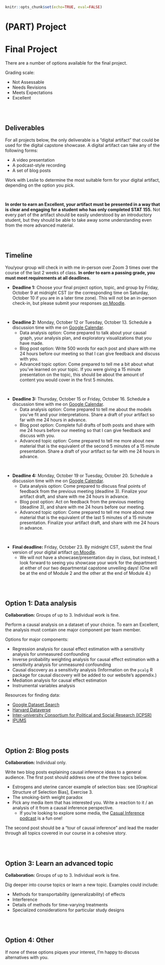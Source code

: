 ```r
knitr::opts_chunk$set(echo=TRUE, eval=FALSE)
```

# (PART) Project {-}

# Final Project {-}

There are a number of options available for the final project.

Grading scale:

- Not Assessable
- Needs Revisions
- Meets Expectations
- Excellent


<br><br>


## Deliverables {-}

For all projects below, the only deliverable is a "digital artifact" that could be used for the digital capstone showcase. A digital artifact can take any of the following forms:

- A video presentation
- A podcast-style recording
- A set of blog posts

Work with Leslie to determine the most suitable form for your digital artifact, depending on the option you pick.

<br>

**In order to earn an Excellent, your artifact must be presented in a way that is clear and engaging for a student who has only completed STAT 155.** Not every part of the artifact should be easily understood by an introductory student, but they should be able to take away some understanding even from the more advanced material.


<br><br>


## Timeline {-}

You/your group will check in with me in-person over Zoom 3 times over the course of the last 2 weeks of class. **In order to earn a passing grade, you must meet requirements at all deadlines.**

- **Deadline 1:** Choose your final project option, topic, and group by Friday, October 9 at midnight CST (or the corresponding time on Saturday, October 10 if you are in a later time zone). This will not be an in-person check-in, but please submit your responses [on Moodle](https://moodle.macalester.edu/mod/feedback/view.php?id=39190).

<br>

- **Deadline 2:** Monday, October 12 or Tuesday, October 13. Schedule a discussion time with me on [Google Calendar](https://calendar.google.com/calendar/selfsched?sstoken=UUFBWjVpaTNFb2JUfGRlZmF1bHR8ODFhZGU4ZWQ5MjJkOWY2M2Q4YjZhNTgwN2IyMmFlM2Y).
    - Data analysis option: Come prepared to talk about your causal graph, your analysis plan, and exploratory visualizations that you have made.
    - Blog post option: Write 500 words for each post and share with me 24 hours before our meeting so that I can give feedback and discuss with you.
    - Advanced topic option: Come prepared to tell me a bit about what you've learned on your topic. If you were giving a 15 minute presentation on the topic, this should be about the amount of content you would cover in the first 5 minutes.

<br>

- **Deadline 3:** Thursday, October 15 or Friday, October 16. Schedule a discussion time with me on [Google Calendar](https://calendar.google.com/calendar/selfsched?sstoken=UUFBWjVpaTNFb2JUfGRlZmF1bHR8ODFhZGU4ZWQ5MjJkOWY2M2Q4YjZhNTgwN2IyMmFlM2Y).
    - Data analysis option: Come prepared to tell me about the models you've fit and your interpretations. Share a draft of your artifact so far with me 24 hours in advance.
    - Blog post option: Complete full drafts of both posts and share with me 24 hours before our meeting so that I can give feedback and discuss with you.
    - Advanced topic option: Come prepared to tell me more about new material that is the equivalent of the second 5 minutes of a 15 minute presentation. Share a draft of your artifact so far with me 24 hours in advance.

<br>

- **Deadline 4:** Monday, October 19 or Tuesday, October 20. Schedule a discussion time with me on [Google Calendar](https://calendar.google.com/calendar/selfsched?sstoken=UUFBWjVpaTNFb2JUfGRlZmF1bHR8ODFhZGU4ZWQ5MjJkOWY2M2Q4YjZhNTgwN2IyMmFlM2Y).
    - Data analysis option: Come prepared to discuss final points of feedback from the previous meeting (deadline 3). Finalize your artifact draft, and share with me 24 hours in advance.
    - Blog post option: Act on feedback from the previous meeting (deadline 3), and share with me 24 hours before our meeting.
    - Advanced topic option: Come prepared to tell me more about new material that is the equivalent of the last 5 minutes of a 15 minute presentation. Finalize your artifact draft, and share with me 24 hours in advance.

<br>

- **Final deadline:** Friday, October 23. By midnight CST, submit the final version of your digital artifact [on Moodle](https://moodle.macalester.edu/mod/assign/view.php?id=39212).
    - We will not have a showcase/presentation day in class, but instead, I look forward to seeing you showcase your work for the department at either of our two departmental capstone unveiling days! (One will be at the end of Module 2 and the other at the end of Module 4.)


<br><br>


## Option 1: Data analysis {-}

**Collaboration:** Groups of up to 3. Individual work is fine.

Perform a causal analysis on a dataset of your choice. To earn an Excellent, the analysis must contain one major component per team member.

Options for major components:

- Regression analysis for causal effect estimation with a sensitivity analysis for unmeasured confounding
- Inverse probability weighting analysis for causal effect estimation with a sensitivity analysis for unmeasured confounding
- Causal discovery as a sensitivity analysis (Information on the `pcalg` R package for causal discovery will be added to our website's appendix.)
- Mediation analysis for causal effect estimation
- Instrumental variables analysis

Resources for finding data:

- [Google Dataset Search](https://datasetsearch.research.google.com/)
- [Harvard Dataverse](https://dataverse.harvard.edu/)
- [Inter-university Consortium for Political and Social Research (ICPSR)](https://www.icpsr.umich.edu/)
- [IPUMS](https://ipums.org/)


<br><br>


## Option 2: Blog posts {-}

**Collaboration:** Individual only.

Write two blog posts explaining causal inference ideas to a general audience. The first post should address one of the three topics below.

- Estrogens and uterine cancer example of selection bias: see [Graphical Structure of Selection Bias], Exercise 3.
- The smoking-birth weight paradox
- Pick any media item that has interested you. Write a reaction to it / an analysis of it from a causal inference perspective.
    - If you're looking to explore some media, the [Casual Inference podcast](https://casualinfer.libsyn.com/) is a fun one!

The second post should be a "tour of causal inference" and lead the reader through all topics covered in our course in a cohesive story.


<br><br>


## Option 3: Learn an advanced topic {-}

**Collaboration:** Groups of up to 3. Individual work is fine.

Dig deeper into course topics or learn a new topic. Examples could include:

- Methods for transportability (generalizability) of effects
- Interference
- Details of methods for time-varying treatments
- Specialized considerations for particular study designs


<br><br>


## Option 4: Other {-}

If none of these options piques your interest, I'm happy to discuss alternatives with you.
